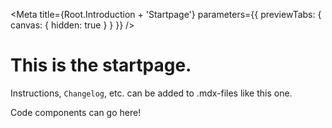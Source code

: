 
<Meta
  title={Root.Introduction + 'Startpage'}
  parameters={{ previewTabs: { canvas: { hidden: true } } }}
/>

# This is the startpage.

Instructions, `Changelog`, etc. can be added to .mdx-files like this one.

<Canvas>
  <p>Code components can go here!</p>
</Canvas>
